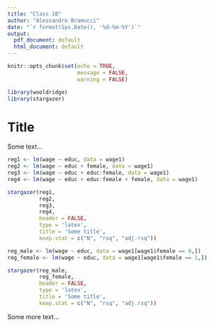 ```yaml
---
title: "Class 10"
author: "Alessandro Bramucci"
date: "`r format(Sys.Date(), '%d-%m-%Y')`"
output:
  pdf_document: default
  html_document: default
---
```


```r
knitr::opts_chunk$set(echo = TRUE,
                      message = FALSE,
                      warning = FALSE)

library(wooldridge)
library(stargazer)

```

# Title

Some text...

```r
reg1 <- lm(wage ~ educ, data = wage1)
reg2 <- lm(wage ~ educ + female, data = wage1)
reg3 <- lm(wage ~ educ + educ:female, data = wage1)
reg4 <- lm(wage ~ educ + educ:female + female, data = wage1)
```

```r
stargazer(reg1,
          reg2,
          reg3,
          reg4,
          header = FALSE,
          type = 'latex',
          title = 'Some title',
          keep.stat = c("N", "rsq", "adj.rsq"))
```

```r
reg_male <- lm(wage ~ educ, data = wage1[wage1$female == 0,])
reg_female <- lm(wage ~ educ, data = wage1[wage1$female == 1,])
```

```r
stargazer(reg_male,
          reg_female,
          header = FALSE,
          type = 'latex',
          title = 'Some title',
          keep.stat = c("N", "rsq", "adj.rsq"))
```

Some more text...

